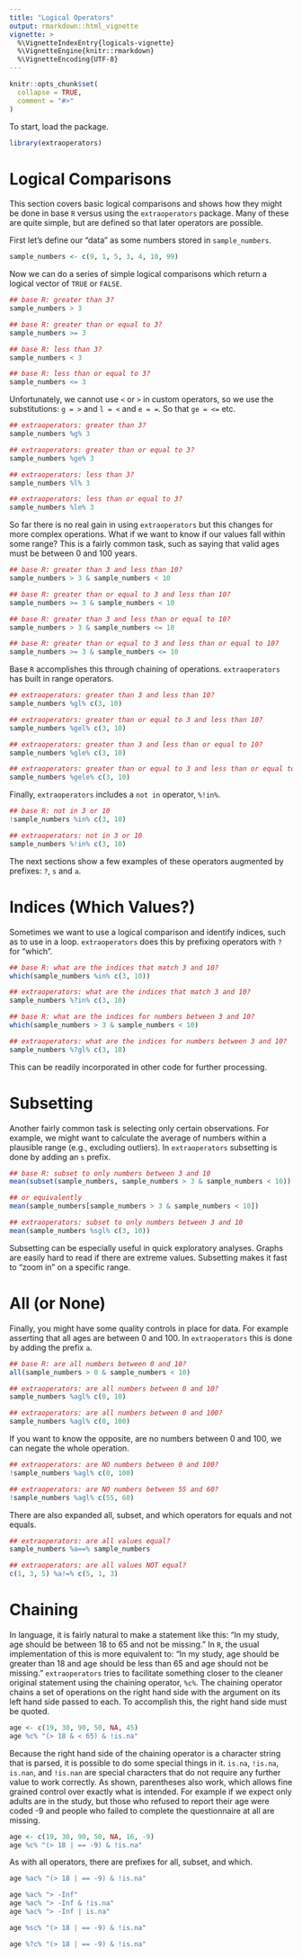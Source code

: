 ---
title: "Logical Operators"
output: rmarkdown::html_vignette
vignette: >
  %\VignetteIndexEntry{logicals-vignette}
  %\VignetteEngine{knitr::rmarkdown}
  %\VignetteEncoding{UTF-8}
---

```{r, include = FALSE}
knitr::opts_chunk$set(
  collapse = TRUE,
  comment = "#>"
)
```

To start, load the package.

```{r setup}
library(extraoperators)
```

# Logical Comparisons

This section covers basic logical comparisons and shows how they might
be done in base `R` versus using the `extraoperators` package. Many of
these are quite simple, but are defined so that later operators are
possible.

First let's define our "data" as some numbers stored in `sample_numbers`.

```{r}

sample_numbers <- c(9, 1, 5, 3, 4, 10, 99)

``` 

Now we can do a series of simple logical comparisons which return a
logical vector of `TRUE` or `FALSE`.

```{r}

## base R: greater than 3?
sample_numbers > 3

## base R: greater than or equal to 3?
sample_numbers >= 3

## base R: less than 3?
sample_numbers < 3

## base R: less than or equal to 3?
sample_numbers <= 3

```

Unfortunately, we cannot use `<` or `>` in custom operators, so we use
the substitutions: `g = >` and `l = <` and `e = =`. So that `ge = <=`
etc.

```{r}

## extraoperators: greater than 3?
sample_numbers %g% 3

## extraoperators: greater than or equal to 3?
sample_numbers %ge% 3

## extraoperators: less than 3?
sample_numbers %l% 3

## extraoperators: less than or equal to 3?
sample_numbers %le% 3

```

So far there is no real gain in using `extraoperators` but this changes
for more complex operations. What if we want to know if our values
fall within some range? This is a fairly common task, such as saying
that valid ages must be between 0 and 100 years.

```{r} 

## base R: greater than 3 and less than 10?
sample_numbers > 3 & sample_numbers < 10

## base R: greater than or equal to 3 and less than 10?
sample_numbers >= 3 & sample_numbers < 10

## base R: greater than 3 and less than or equal to 10?
sample_numbers > 3 & sample_numbers <= 10

## base R: greater than or equal to 3 and less than or equal to 10?
sample_numbers >= 3 & sample_numbers <= 10

```

Base `R` accomplishes this through chaining of
operations. `extraoperators` has built in range operators.


```{r} 

## extraoperators: greater than 3 and less than 10?
sample_numbers %gl% c(3, 10)

## extraoperators: greater than or equal to 3 and less than 10?
sample_numbers %gel% c(3, 10)

## extraoperators: greater than 3 and less than or equal to 10?
sample_numbers %gle% c(3, 10)

## extraoperators: greater than or equal to 3 and less than or equal to 10?
sample_numbers %gele% c(3, 10)

```

Finally, `extraoperators` includes a `not in` operator, `%!in%`.

```{r}

## base R: not in 3 or 10
!sample_numbers %in% c(3, 10)

## extraoperators: not in 3 or 10
sample_numbers %!in% c(3, 10)

``` 

The next sections show a few examples of these operators augmented by
prefixes: `?`, `s` and `a`.

# Indices (Which Values?)

Sometimes we want to use a logical comparison and identify indices,
such as to use in a loop. `extraoperators` does this by prefixing
operators with `?` for "which".

```{r}

## base R: what are the indices that match 3 and 10?
which(sample_numbers %in% c(3, 10))

## extraoperators: what are the indices that match 3 and 10?
sample_numbers %?in% c(3, 10)

## base R: what are the indices for numbers between 3 and 10?
which(sample_numbers > 3 & sample_numbers < 10)

## extraoperators: what are the indices for numbers between 3 and 10?
sample_numbers %?gl% c(3, 10)

``` 

This can be readily incorporated in other code for further processing.

# Subsetting

Another fairly common task is selecting only certain observations.
For example, we might want to calculate the average of numbers within
a plausible range (e.g., excluding outliers).
In `extraoperators` subsetting is done by adding an `s` prefix.

```{r}

## base R: subset to only numbers between 3 and 10
mean(subset(sample_numbers, sample_numbers > 3 & sample_numbers < 10))

## or equivalently 
mean(sample_numbers[sample_numbers > 3 & sample_numbers < 10])

## extraoperators: subset to only numbers between 3 and 10
mean(sample_numbers %sgl% c(3, 10))

```

Subsetting can be especially useful in quick exploratory
analyses. Graphs are easily hard to read if there are extreme
values. Subsetting makes it fast to "zoom in" on a specific range.

# All (or None)

Finally, you might have some quality controls in place for data. For
example asserting that all ages are between 0 and 100. In `extraoperators`
this is done by adding the prefix `a`.

```{r}

## base R: are all numbers between 0 and 10?
all(sample_numbers > 0 & sample_numbers < 10)

## extraoperators: are all numbers between 0 and 10?
sample_numbers %agl% c(0, 10)

## extraoperators: are all numbers between 0 and 100?
sample_numbers %agl% c(0, 100)

```

If you want to know the opposite, are no numbers between 0 and 100, we
can negate the whole operation.

```{r}

## extraoperators: are NO numbers between 0 and 100?
!sample_numbers %agl% c(0, 100)

## extraoperators: are NO numbers between 55 and 60?
!sample_numbers %agl% c(55, 60)

```

There are also expanded all, subset, and which operators for equals
and not equals.

```{r}

## extraoperators: are all values equal?
sample_numbers %a==% sample_numbers

## extraoperators: are all values NOT equal?
c(1, 3, 5) %a!=% c(5, 1, 3)

```

# Chaining

In language, it is fairly natural to make a statement like this:
"In my study, age should be between 18 to 65 and not be missing."
In `R`, the usual implementation of this is more equivalent to:
"In my study, age should be greater than 18 and age should be less
than 65 and age should not be missing." `extraoperators` tries to
facilitate something closer to the cleaner original statement using
the chaining operator, `%c%`. The chaining operator chains a set of 
operations on the right hand side with the argument on its left hand
side passed to each. To accomplish this, the right hand side must be
quoted.

```{r}
age <- c(19, 30, 90, 50, NA, 45)
age %c% "(> 18 & < 65) & !is.na"
```

Because the right hand side of the chaining operator is a character 
string that is parsed, it is possible to do some special things in
it. `is.na`, `!is.na`, `is.nan`, and `!is.nan` are special characters 
that do not require any further value to work correctly. As shown,
parentheses also work, which allows fine grained control over exactly
what is intended. For example if we expect only adults are in the
study, but those who refused to report their age were coded -9 and
people who failed to complete the questionnaire at all are missing.

```{r}
age <- c(19, 30, 90, 50, NA, 16, -9)
age %c% "(> 18 | == -9) & !is.na"
```

As with all operators, there are prefixes for all, subset, and which.

```{r}
age %ac% "(> 18 | == -9) & !is.na"

age %ac% "> -Inf"
age %ac% "> -Inf & !is.na"
age %ac% "> -Inf | is.na"

age %sc% "(> 18 | == -9) & !is.na"

age %?c% "(> 18 | == -9) & !is.na"
```


